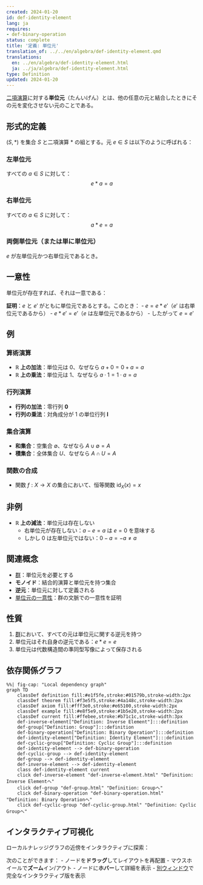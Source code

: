 ```yaml
---
created: 2024-01-20
id: def-identity-element
lang: ja
requires:
- def-binary-operation
status: complete
title: '定義: 単位元'
translation_of: ../../en/algebra/def-identity-element.qmd
translations:
  en: ../en/algebra/def-identity-element.html
  ja: ../ja/algebra/def-identity-element.html
type: Definition
updated: 2024-01-20
---
```


[二項演算](def-binary-operation.qmd)に対する**単位元**（たんいげん）とは、他の任意の元と結合したときにその元を変化させない元のことである。

## 形式的定義

$(S, *)$ を集合 $S$ と二項演算 $*$ の組とする。元 $e \in S$ は以下のように呼ばれる：

### 左単位元
すべての $a \in S$ に対して：
$$e * a = a$$

### 右単位元
すべての $a \in S$ に対して：
$$a * e = a$$

### 両側単位元（または単に単位元）
$e$ が左単位元かつ右単位元であるとき。

## 一意性

単位元が存在すれば、それは一意である：

**証明**：$e$ と $e'$ がともに単位元であるとする。このとき：
- $e = e * e'$（$e'$ は右単位元であるから）
- $e * e' = e'$（$e$ は左単位元であるから）
- したがって $e = e'$

## 例

### 算術演算
- **$\mathbb{R}$ 上の加法**：単位元は 0、なぜなら $a + 0 = 0 + a = a$
- **$\mathbb{R}$ 上の乗法**：単位元は 1、なぜなら $a \cdot 1 = 1 \cdot a = a$

### 行列演算
- **行列の加法**：零行列 $\mathbf{0}$
- **行列の乗法**：対角成分が 1 の単位行列 $\mathbf{I}$

### 集合演算
- **和集合**：空集合 $\emptyset$、なぜなら $A \cup \emptyset = A$
- **積集合**：全体集合 $U$、なぜなら $A \cap U = A$

### 関数の合成
- 関数 $f: X \to X$ の集合において、恒等関数 $\text{id}_X(x) = x$

## 非例

- **$\mathbb{R}$ 上の減法**：単位元は存在しない
  - 右単位元が存在しない：$a - e = a$ は $e = 0$ を意味する
  - しかし 0 は左単位元ではない：$0 - a = -a \neq a$

## 関連概念

- [群](def-group.qmd)：単位元を必要とする
- **モノイド**：結合的演算と単位元を持つ集合
- **逆元**：単位元に対して定義される
- [単位元の一意性](thm-unique-identity.qmd)：群の文脈での一意性を証明

## 性質

1. [群](def-group.qmd)において、すべての元は単位元に関する逆元を持つ
2. 単位元はそれ自身の逆元である：$e * e = e$
3. 単位元は代数構造間の準同型写像によって保存される

## 依存関係グラフ

```mermaid
%%| fig-cap: "Local dependency graph"
graph TD
    classDef definition fill:#e1f5fe,stroke:#01579b,stroke-width:2px
    classDef theorem fill:#f3e5f5,stroke:#4a148c,stroke-width:2px
    classDef axiom fill:#fff3e0,stroke:#e65100,stroke-width:2px
    classDef example fill:#e8f5e9,stroke:#1b5e20,stroke-width:2px
    classDef current fill:#ffebee,stroke:#b71c1c,stroke-width:3px
    def-inverse-element["Definition: Inverse Element"]:::definition
    def-group["Definition: Group"]:::definition
    def-binary-operation["Definition: Binary Operation"]:::definition
    def-identity-element["Definition: Identity Element"]:::definition
    def-cyclic-group["Definition: Cyclic Group"]:::definition
    def-identity-element --> def-binary-operation
    def-cyclic-group --> def-identity-element
    def-group --> def-identity-element
    def-inverse-element --> def-identity-element
    class def-identity-element current
    click def-inverse-element "def-inverse-element.html" "Definition: Inverse Elementへ"
    click def-group "def-group.html" "Definition: Groupへ"
    click def-binary-operation "def-binary-operation.html" "Definition: Binary Operationへ"
    click def-cyclic-group "def-cyclic-group.html" "Definition: Cyclic Groupへ"
```

## インタラクティブ可視化

ローカルナレッジグラフの近傍をインタラクティブに探索：

::: {.graph-viz data-id="def-identity-element" data-width="700" data-height="500"}
:::

次のことができます：
- ノードを**ドラッグ**してレイアウトを再配置
- マウスホイールで**ズーム**イン/アウト
- ノードに**ホバー**して詳細を表示
- [別ウィンドウ](../../output/interactive/def-identity-element.html){target="_blank"}で完全なインタラクティブ版を表示
